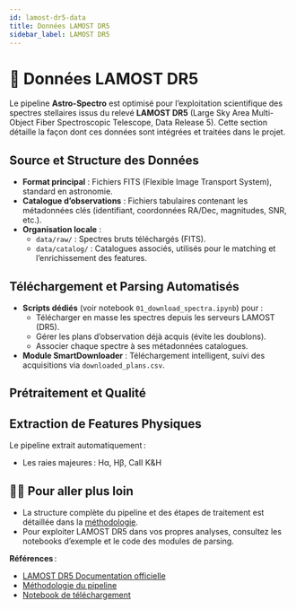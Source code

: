 ```yaml
---
id: lamost-dr5-data
title: Données LAMOST DR5
sidebar_label: LAMOST DR5
---
```


<!-- En construction -->

# 🌌 Données LAMOST DR5

Le pipeline **Astro-Spectro** est optimisé pour l’exploitation scientifique des spectres stellaires issus du relevé **LAMOST DR5** (Large Sky Area Multi-Object Fiber Spectroscopic Telescope, Data Release 5). Cette section détaille la façon dont ces données sont intégrées et traitées dans le projet.


## Source et Structure des Données

- **Format principal** : Fichiers FITS (Flexible Image Transport System), standard en astronomie.
- **Catalogue d’observations** : Fichiers tabulaires contenant les métadonnées clés (identifiant, coordonnées RA/Dec, magnitudes, SNR, etc.).
- **Organisation locale** : <!-- mettre un accordéon avec les différents dossiers et l'explication venant avec -->
    - `data/raw/` : Spectres bruts téléchargés (FITS).
    - `data/catalog/` : Catalogues associés, utilisés pour le matching et l’enrichissement des features.


## Téléchargement et Parsing Automatisés

- **Scripts dédiés** (voir notebook `01_download_spectra.ipynb`) pour :
    - Télécharger en masse les spectres depuis les serveurs LAMOST (DR5).
    - Gérer les plans d’observation déjà acquis (évite les doublons).
    - Associer chaque spectre à ses métadonnées catalogues.
- **Module SmartDownloader** : Téléchargement intelligent, suivi des acquisitions via `downloaded_plans.csv`.


## Prétraitement et Qualité



## Extraction de Features Physiques

Le pipeline extrait automatiquement :

- Les raies majeures : Hα, Hβ, CaII K&H


## 🧑‍💻 Pour aller plus loin

- La structure complète du pipeline et des étapes de traitement est détaillée dans la [méthodologie](./methodology).
- Pour exploiter LAMOST DR5 dans vos propres analyses, consultez les notebooks d’exemple et le code des modules de parsing.


**Références** :
- [LAMOST DR5 Documentation officielle](http://dr5.lamost.org/)
- [Méthodologie du pipeline](./methodology)
- [Notebook de téléchargement](../../notebooks/01_download_spectra.ipynb)